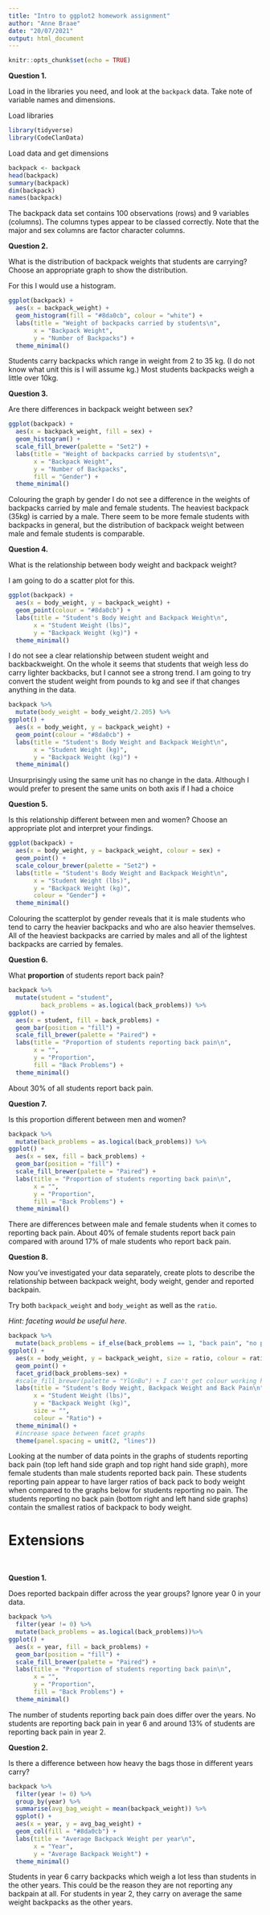 ```yaml
---
title: "Intro to ggplot2 homework assignment"
author: "Anne Braae"
date: "20/07/2021"
output: html_document
---
```


```r
knitr::opts_chunk$set(echo = TRUE)
```

**Question 1.**  

Load in the libraries you need, and look at the `backpack` data. Take note of variable names and dimensions. 

Load libraries
```r
library(tidyverse)
library(CodeClanData)
```
Load data and get dimensions
```r
backpack <- backpack
head(backpack)
summary(backpack)
dim(backpack)
names(backpack)
```
The backpack data set contains 100 observations (rows) and 9 variables (columns).
The columns types appear to be classed correctly. Note that the major and sex columns are factor character columns.


**Question 2.**

What is the distribution of backpack weights that students are carrying? Choose an appropriate graph to show the distribution. 

For this I would use a histogram.

```r
ggplot(backpack) +
  aes(x = backpack_weight) +
  geom_histogram(fill = "#8da0cb", colour = "white") +
  labs(title = "Weight of backpacks carried by students\n",
       x = "Backpack Weight",
       y = "Number of Backpacks") +
  theme_minimal()
```

Students carry backpacks which range in weight from 2 to 35 kg. (I do not know what unit this is I will assume kg.) Most students backpacks weigh a little over 10kg.

**Question 3.**  

Are there differences in backpack weight between sex?   

```r
ggplot(backpack) +
  aes(x = backpack_weight, fill = sex) +
  geom_histogram() +
  scale_fill_brewer(palette = "Set2") + 
  labs(title = "Weight of backpacks carried by students\n",
       x = "Backpack Weight",
       y = "Number of Backpacks",
       fill = "Gender") +
  theme_minimal()
```

Colouring the graph by gender I do not see a difference in the weights of backpacks carried by male and female students. The heaviest backpack (35kg) is carried by a male. There seem to be more female students with backpacks in general, but the distribution of backpack weight between male and female students is comparable.

**Question 4.**  

What is the relationship between body weight and backpack weight?

I am going to do a scatter plot for this.

```r
ggplot(backpack) +
  aes(x = body_weight, y = backpack_weight) +
  geom_point(colour = "#8da0cb") +
  labs(title = "Student's Body Weight and Backpack Weight\n",
       x = "Student Weight (lbs)",
       y = "Backpack Weight (kg)") +
  theme_minimal()

```
I do not see a clear relationship between student weight and backbackweight. On the whole it seems that students that weigh less do carry lighter backbacks, but I cannot see a strong trend. I am going to try convert the student weight from pounds to kg and see if that changes anything in the data.

```r
backpack %>% 
  mutate(body_weight = body_weight/2.205) %>% 
ggplot() +
  aes(x = body_weight, y = backpack_weight) +
  geom_point(colour = "#8da0cb") +
  labs(title = "Student's Body Weight and Backpack Weight\n",
       x = "Student Weight (kg)",
       y = "Backpack Weight (kg)") +
  theme_minimal()
```

Unsurprisingly using the same unit has no change in the data. Although I would prefer to present the same units on both axis if I had a choice

**Question 5.**  

Is this relationship different between men and women? Choose an appropriate plot and interpret your findings.  

```r
ggplot(backpack) +
  aes(x = body_weight, y = backpack_weight, colour = sex) +
  geom_point() +
  scale_colour_brewer(palette = "Set2") +
  labs(title = "Student's Body Weight and Backpack Weight\n",
       x = "Student Weight (lbs)",
       y = "Backpack Weight (kg)",
       colour = "Gender") +
  theme_minimal()
```
Colouring the scatterplot by gender reveals that it is male students who tend to carry the heavier backpacks and who are also heavier themselves. All of the heaviest backpacks are carried by males and all of the lightest backpacks are carried by females.


**Question 6.**  

What **proportion** of students report back pain?   

```r
backpack %>% 
  mutate(student = "student",
         back_problems = as.logical(back_problems)) %>% 
ggplot() +
  aes(x = student, fill = back_problems) +
  geom_bar(position = "fill") +
  scale_fill_brewer(palette = "Paired") +
  labs(title = "Proportion of students reporting back pain\n",
       x = "",
       y = "Proportion",
       fill = "Back Problems") +
  theme_minimal()
```
About 30% of all students report back pain.

**Question 7.**  

Is this proportion different between men and women? 

```r
backpack %>% 
  mutate(back_problems = as.logical(back_problems)) %>% 
ggplot() +
  aes(x = sex, fill = back_problems) +
  geom_bar(position = "fill") +
  scale_fill_brewer(palette = "Paired") +
  labs(title = "Proportion of students reporting back pain\n",
       x = "",
       y = "Proportion",
       fill = "Back Problems") +
  theme_minimal()
```
There are differences between male and female students when it comes to reporting back pain. About 40% of female students report back pain compared with around 17% of male students who report back pain.

**Question 8.**  

Now you've investigated your data separately, create plots to describe the relationship between backpack weight, body weight, gender and reported backpain.

Try both `backpack_weight` and `body_weight` as well as the `ratio`.   

*Hint: faceting would be useful here*.   

```r
backpack %>% 
  mutate(back_problems = if_else(back_problems == 1, "back pain", "no pain")) %>% 
ggplot() +
  aes(x = body_weight, y = backpack_weight, size = ratio, colour = ratio) +
  geom_point() +
  facet_grid(back_problems~sex) +
  #scale_fill_brewer(palette = "YlGnBu") + I can't get colour working here :(
  labs(title = "Student's Body Weight, Backpack Weight and Back Pain\n",
       x = "Student Weight (lbs)",
       y = "Backpack Weight (kg)",
       size = "",
       colour = "Ratio") +
  theme_minimal() +
  #increase space between facet graphs
  theme(panel.spacing = unit(2, "lines"))
```
Looking at the number of data points in the graphs of students reporting back pain (top left hand side graph and top right hand side graph), more female students than male students reported back pain. These students reporting pain appear to have larger ratios of back pack to body weight when compared to the graphs below for students reporting no pain. The students reporting no back pain (bottom right and left hand side graphs) contain the smallest ratios of backpack to body weight.

# Extensions

<br>

**Question 1.** 

Does reported backpain differ across the year groups? Ignore year 0 in your data.  

```r
backpack %>% 
  filter(year != 0) %>% 
  mutate(back_problems = as.logical(back_problems))%>% 
ggplot() +
  aes(x = year, fill = back_problems) +
  geom_bar(position = "fill") +
  scale_fill_brewer(palette = "Paired") +
  labs(title = "Proportion of students reporting back pain\n",
       x = "",
       y = "Proportion",
       fill = "Back Problems") +
  theme_minimal()
```

The number of students reporting back pain does differ over the years. No students are reporting back pain in year 6 and around 13% of students are reporting back pain in year 2.

**Question 2.** 

Is there a difference between how heavy the bags those in different years carry?

```r
backpack %>% 
  filter(year != 0) %>%
  group_by(year) %>% 
  summarise(avg_bag_weight = mean(backpack_weight)) %>% 
  ggplot() +
  aes(x = year, y = avg_bag_weight) +
  geom_col(fill = "#8da0cb") +
  labs(title = "Average Backpack Weight per year\n",
       x = "Year",
       y = "Average Backpack Weight") +
  theme_minimal()
```

Students in year 6 carry backpacks which weigh a lot less than students in the other years. This could be the reason they are not reporting any backpain at all. For students in year 2, they carry on average the same weight backpacks as the other years.
